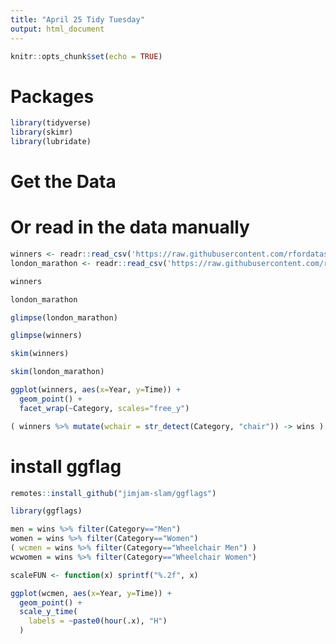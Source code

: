 ```yaml
---
title: "April 25 Tidy Tuesday"
output: html_document
---
```


```r
knitr::opts_chunk$set(echo = TRUE)
```

# Packages
```r
library(tidyverse)
library(skimr)
library(lubridate)
```
# Get the Data


# Or read in the data manually

```r
winners <- readr::read_csv('https://raw.githubusercontent.com/rfordatascience/tidytuesday/master/data/2023/2023-04-25/winners.csv')
london_marathon <- readr::read_csv('https://raw.githubusercontent.com/rfordatascience/tidytuesday/master/data/2023/2023-04-25/london_marathon.csv')

```

```r
winners
```

```r
london_marathon
```

```r
glimpse(london_marathon)
```

```r
glimpse(winners)
```
```r
skim(winners)
```

```r
skim(london_marathon)
```

```r
ggplot(winners, aes(x=Year, y=Time)) +
  geom_point() +
  facet_wrap(~Category, scales="free_y")
```

```r
( winners %>% mutate(wchair = str_detect(Category, "chair")) -> wins )
```

# install ggflag
```r
remotes::install_github("jimjam-slam/ggflags")
```

```r
library(ggflags)
```

```r
men = wins %>% filter(Category=="Men")
women = wins %>% filter(Category=="Women")
( wcmen = wins %>% filter(Category=="Wheelchair Men") )
wcwomen = wins %>% filter(Category=="Wheelchair Women")
```
```r

scaleFUN <- function(x) sprintf("%.2f", x)

ggplot(wcmen, aes(x=Year, y=Time)) +
  geom_point() +
  scale_y_time(
    labels = ~paste0(hour(.x), "H")
  )

```